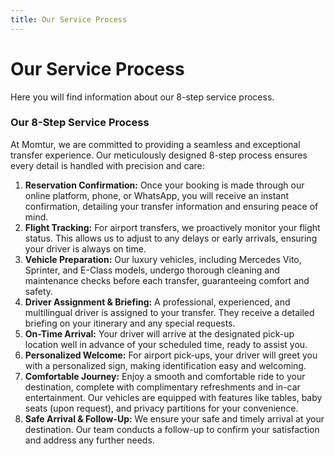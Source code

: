 ```yaml
---
title: Our Service Process
---
```


# Our Service Process

Here you will find information about our 8-step service process.

### Our 8-Step Service Process

At Momtur, we are committed to providing a seamless and exceptional transfer experience. Our meticulously designed 8-step process ensures every detail is handled with precision and care:

1.  **Reservation Confirmation:** Once your booking is made through our online platform, phone, or WhatsApp, you will receive an instant confirmation, detailing your transfer information and ensuring peace of mind.
2.  **Flight Tracking:** For airport transfers, we proactively monitor your flight status. This allows us to adjust to any delays or early arrivals, ensuring your driver is always on time.
3.  **Vehicle Preparation:** Our luxury vehicles, including Mercedes Vito, Sprinter, and E-Class models, undergo thorough cleaning and maintenance checks before each transfer, guaranteeing comfort and safety.
4.  **Driver Assignment & Briefing:** A professional, experienced, and multilingual driver is assigned to your transfer. They receive a detailed briefing on your itinerary and any special requests.
5.  **On-Time Arrival:** Your driver will arrive at the designated pick-up location well in advance of your scheduled time, ready to assist you.
6.  **Personalized Welcome:** For airport pick-ups, your driver will greet you with a personalized sign, making identification easy and welcoming.
7.  **Comfortable Journey:** Enjoy a smooth and comfortable ride to your destination, complete with complimentary refreshments and in-car entertainment. Our vehicles are equipped with features like tables, baby seats (upon request), and privacy partitions for your convenience.
8.  **Safe Arrival & Follow-Up:** We ensure your safe and timely arrival at your destination. Our team conducts a follow-up to confirm your satisfaction and address any further needs.

